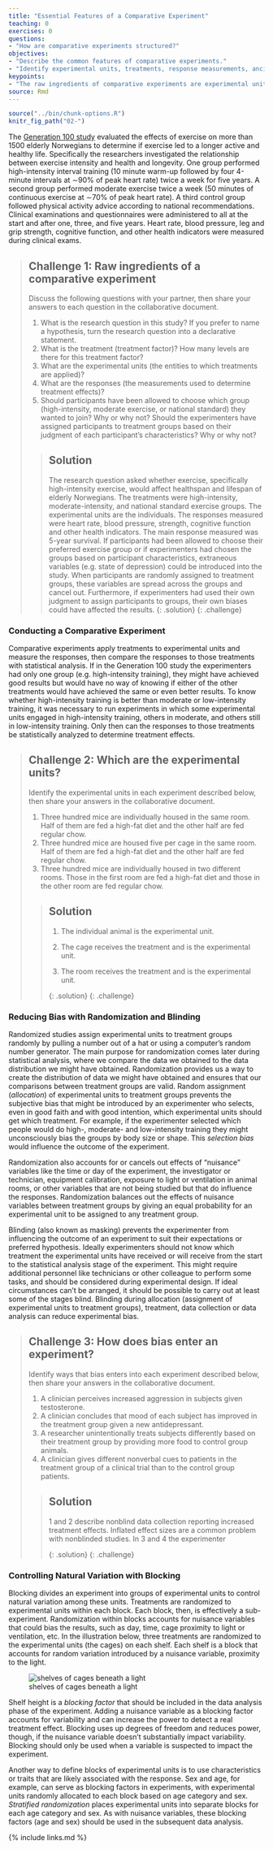 ```yaml
---
title: "Essential Features of a Comparative Experiment"
teaching: 0
exercises: 0
questions:
- "How are comparative experiments structured?"
objectives:
- "Describe the common features of comparative experiments."
- "Identify experimental units, treatments, response measurements, ancillary and nuisance variables"
keypoints:
- "The raw ingredients of comparative experiments are experimental units, treatments and responses."
source: Rmd
---
```


```r
source("../bin/chunk-options.R")
knitr_fig_path("02-")
```

The [Generation 100 study](https://bmjopen.bmj.com/content/5/2/e007519) 
evaluated the effects of exercise on more than 1500 elderly Norwegians to 
determine if exercise led to a longer active and healthy life. Specifically the 
researchers investigated the relationship between exercise intensity and health 
and longevity. One group performed high-intensity interval training (10 minute 
warm-up followed by four 4-minute intervals at ∼90% of peak heart rate) twice a 
week for five years. A second group performed moderate exercise twice a week (50 
minutes of continuous exercise at ∼70% of peak heart rate). A third control 
group followed physical activity advice according to national recommendations. 
Clinical examinations and questionnaires were administered to all at the start 
and after one, three, and five years. Heart rate, blood pressure, leg and grip 
strength, cognitive function, and other health indicators were measured during 
clinical exams.

> ## Challenge 1: Raw ingredients of a comparative experiment
>
> Discuss the following questions with your partner, then share your answers
> to each question in the collaborative document.
>
> 1. What is the research question in this study? If you prefer to name a 
> hypothesis, turn the research question into a declarative statement.  
> 2. What is the treatment (treatment factor)? How many levels are there for
> this treatment factor?
> 3. What are the experimental units (the entities to which treatments are 
> applied)?  
> 4. What are the responses (the measurements used to determine treatment 
> effects)?  
> 5. Should participants have been allowed to choose which group 
> (high-intensity, moderate exercise, or national standard) they wanted to 
> join? Why or why not? Should the experimenters have assigned participants
> to treatment groups based on their judgment of each participant's 
> characteristics? Why or why not?
>
> > ## Solution
> > The research question asked whether exercise, specifically high-intensity
> > exercise, would affect healthspan and lifespan of elderly Norwegians. The
> > treatments were high-intensity, moderate-intensity, and national standard
> > exercise groups. The experimental units are the individuals. The responses 
> > measured were heart rate, blood pressure, strength, cognitive function and 
> > other health indicators. The main response measured was 5-year survival.
> > If participants had been allowed to choose their preferred exercise group 
> > or if experimenters had chosen the groups based on participant 
> > characteristics, extraneous variables (e.g. state of depression) could
> > be introduced into the study. When participants are randomly assigned to
> > treatment groups, these variables are spread across the groups and cancel
> > out. Furthermore, if experimenters had used their own judgment to assign
> > participants to groups, their own biases could have affected the results.
> {: .solution}
{: .challenge}


### Conducting a Comparative Experiment

Comparative experiments apply treatments to experimental units and measure the
responses, then compare the responses to those treatments with statistical
analysis. If in the Generation 100 study the experimenters had only one group
(e.g. high-intensity training), they might have achieved good results but would have no way of knowing if either of the other treatments would have achieved the same or even better results. To know whether high-intensity training is better than moderate or low-intensity training, it was necessary to run experiments in which some experimental units engaged in high-intensity training, others in moderate, and others still in low-intensity training. Only then can the 
responses to those treatments be statistically analyzed to determine treatment effects.

> ## Challenge 2: Which are the experimental units?
>
> Identify the experimental units in each experiment described below, then share
> your answers in the collaborative document.
>
> 1. Three hundred mice are individually housed in the same room. Half of them 
> are fed a high-fat diet and the other half are fed regular chow.
> 2. Three hundred mice are housed five per cage in the same room. Half of them 
> are fed a high-fat diet and the other half are fed regular chow.   
> 3. Three hundred mice are individually housed in two different rooms. Those in
> the first room are fed a high-fat diet and those in the other room are fed 
> regular chow.    
>
> > ## Solution
> > 1. The individual animal is the experimental unit.
> > 
> > 2. The cage receives the treatment and is the experimental unit.
> > 
> > 3. The room receives the treatment and is the experimental unit.
> > 
> {: .solution}
{: .challenge}

### Reducing Bias with Randomization and Blinding
Randomized studies assign experimental units to treatment groups randomly by
pulling a number out of a hat or using a computer's random number generator. The
main purpose for randomization comes later during statistical analysis, where 
we compare the data we obtained to the data distribution we might have 
obtained. Randomization provides us a way to create the distribution of data
we might have obtained and ensures that our comparisons between treatment groups
are valid. Random assignment (*allocation*) of experimental units to treatment groups prevents the subjective bias that might be introduced by an experimenter who selects, even in good faith and with good intention, which experimental 
units should get which treatment. For example, if the experimenter selected 
which people would do high-, moderate- and low-intensity training they might unconsciously bias the groups by body size or shape. This *selection bias* would influence the outcome of the experiment.

Randomization also accounts for or cancels out effects of "nuisance"
variables like the time or day of the experiment, the investigator or 
technician, equipment calibration, exposure to light or ventilation in animal rooms, or other variables that are not being studied but that do influence the responses. Randomization balances out the effects of nuisance variables between treatment groups by giving an equal probability for an experimental unit to be assigned to any treatment group.

Blinding (also known as masking) prevents the experimenter from influencing the
outcome of an experiment to suit their expectations or preferred hypothesis.
Ideally experimenters should not know which treatment the experimental units 
have received or will receive from the start to the statistical analysis stage 
of the experiment. This might require additional personnel like technicians or
other colleague to perform some tasks, and should be considered during
experimental design. If ideal circumstances can't be arranged, it should be possible to carry out at least some of the stages blind. Blinding during
allocation (assignment of experimental units to treatment groups), treatment,
data collection or data analysis can reduce experimental bias.

> ## Challenge 3: How does bias enter an experiment?
>
> Identify ways that bias enters into each experiment described below, then 
> share your answers in the collaborative document.
>
> 1. A clinician perceives increased aggression in subjects given testosterone.    
> 2. A clinician concludes that mood of each subject has improved in the 
> treatment group given a new antidepressant.    
> 3. A researcher unintentionally treats subjects differently based on their 
> treatment group by providing more food to control group animals.   
> 4. A clinician gives different nonverbal cues to patients in the treatment 
> group of a clinical trial than to the control group patients.  
>
> > ## Solution
> > 1 and 2 describe nonblind data collection reporting increased treatment
> > effects. Inflated effect sizes are a common problem with nonblinded studies.
> > In 3 and 4 the experimenter 
> > 
> {: .solution}
{: .challenge}

### Controlling Natural Variation with Blocking
 
Blocking divides an experiment into groups of experimental units to control
natural variation among these units. Treatments are randomized to experimental
units within each block. Each block, then, is effectively a sub-experiment.
Randomization within blocks accounts for nuisance variables that could bias the
results, such as day, time, cage proximity to light or ventilation, etc. In the
illustration below, three treatments are randomized to the experimental units
(the cages) on each shelf. Each shelf is a block that accounts for random
variation introduced by a nuisance variable, proximity to the light.

![shelves of cages beneath a light](../fig/racks.png)

Shelf height is a *blocking factor* that should be included in the data analysis
phase of the experiment. Adding a nuisance variable as a blocking factor accounts
for variability and can increase the power to detect a real treatment effect. 
Blocking uses up degrees of freedom and reduces power, though, if the nuisance 
variable doesn't substantially impact variability. Blocking should only be used 
when a variable is suspected to impact the experiment.

Another way to define blocks of experimental units is to use characteristics or
traits that are likely associated with the response. Sex and age, for example, 
can serve as blocking factors in experiments, with experimental units randomly
allocated to each block based on age category and sex. *Stratified randomization*
places experimental units into separate blocks for each age category and sex. As 
with nuisance variables, these blocking factors (age and sex) should be used in 
the subsequent data analysis.

{% include links.md %}